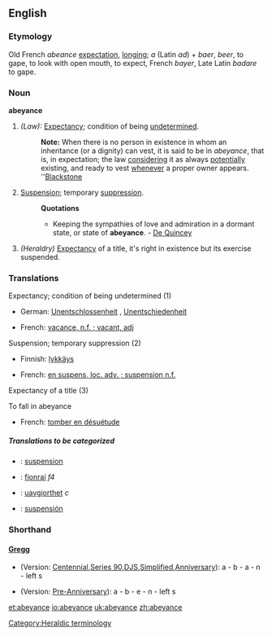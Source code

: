 ==English==

===Etymology===
Old French ''abeance'' [[expectation]], [[longing]]; ''a'' (Latin ''ad'') + ''baer'', ''beer'', to gape, to look with open mouth, to expect, French ''bayer'', Late Latin ''badare'' to gape.

===Noun===
'''abeyance'''

#''(Law):'' [[Expectancy]]; condition of being [[undetermined]].
#:'''Note:''' When there is no person in existence in whom an inheritance (or a dignity) can vest, it is said to be in ''abeyance'', that is, in expectation; the law [[considering]] it as always [[potentially]] existing, and ready to vest [[whenever]] a proper owner appears. ''[[Blackstone]]
#[[Suspension]]; temporary [[suppression]].
#:'''Quotations'''
#:*Keeping the sympathies of love and admiration in a dormant state, or state of '''abeyance'''. - [[De Quincey]]
#''(Heraldry)'' [[Expectancy]] of a title, it's right in existence but its exercise suspended.

===Translations===
;Expectancy; condition of being undetermined (1)
{{top}}
*German: [[Unentschlossenheit]] {{f}}, [[Unentschiedenheit]] {{f}}
{{mid}}
*French: [[vacance, n.f. ; vacant, adj]]
{{bottom}}

;Suspension; temporary suppression (2)
{{top}}
*Finnish: [[lykkäys]]
{{mid}}
*French: [[en suspens, loc. adv. ; suspension n.f.]]
{{bottom}}

;Expectancy of a title (3)
{{top}}
{{mid}}
{{bottom}}

;To fall in abeyance
*French: [[tomber en désuétude]]

=====Translations to be categorized=====
{{checktrans}}

*{{ttbc|Interlingua}}: [[suspension]]

*{{ttbc|Irish}}: [[fionraí]] ''f4''
*{{ttbc|Norwegian}}: [[uavgjorthet]] ''c''
*{{ttbc|Spanish}}: [[suspensión]]

===Shorthand===
====[http://en.wikipedia.org/wiki/Gregg_Shorthand Gregg]====
* (Version: [http://en.wikipedia.org/wiki/Gregg_Shorthand#Centennial_Gregg_Shorthand Centennial],[http://en.wikipedia.org/wiki/Gregg_Shorthand#Series_90_Gregg_Shorthand  Series 90],[http://en.wikipedia.org/wiki/Gregg_Shorthand#Diamond_Jubilee_Gregg_Shorthand  DJS],[http://en.wikipedia.org/wiki/Gregg_Shorthand#Simplified_Gregg_Shorthand Simplified],[http://en.wikipedia.org/wiki/Gregg_Shorthand#Anniversary_Gregg_Shorthand Anniversary]): a - b - a - n - left s

* (Version: [http://en.wikipedia.org/wiki/Gregg_Shorthand#Pre_Anniversary_Gregg_Shorthand Pre-Anniversary]): a - b - e - n - left s

[[Category:Heraldic terminology]]

[[et:abeyance]]
[[io:abeyance]]
[[uk:abeyance]]
[[zh:abeyance]]